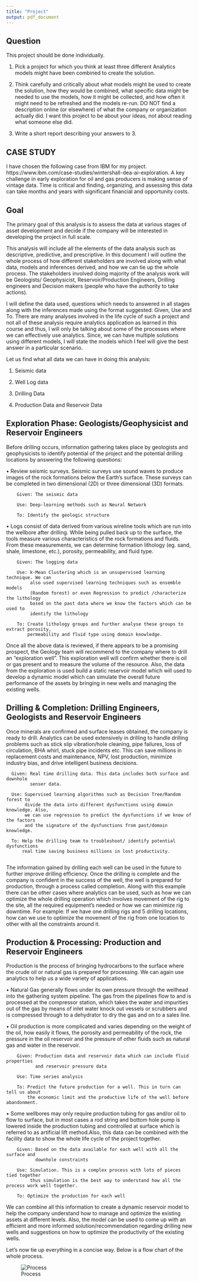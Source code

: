 ---
title: "Project"
output: pdf_document
---
## Question

This project should be done individually. 

  1. Pick a project for which you think at least three different Analytics models 
     might have been combined to create the solution.  

  2. Think carefully and critically about what models might be used to create the 
     solution, how they would be combined, what specific data might be needed to use 
     the models, how it might be collected, and how often it might need to be 
     refreshed and the models re-run.  DO NOT find a description online (or elsewhere) 
     of what the company or organization actually did.  I want this project to be 
     about your ideas, not about reading what someone else did.

  3. Write a short report describing your answers to 3.

## CASE STUDY
I have chosen the following case from IBM for my project.
https://www.ibm.com/case-studies/wintershall-dea-ai-exploration. A key challenge in early exploration 
for oil and gas producers is making sense of vintage data. Time is critical and finding, organizing, and assessing this data can take months and years with significant financial and opportunity costs.

## Goal

The primary goal of this analysis is to assess the data at various stages of 
asset development and decide if the company will be interested in developing 
the project in full scale.
 
This analysis will include all the elements of the data analysis such as 
descriptive, predictive, and prescriptive. In this document I will outline the 
whole process of how different stakeholders are involved along with what data, 
models and inferences derived, and how we can tie up the whole process. The 
stakeholders involved doing majority of the analysis work will be Geologists/
Geophysicist, Reservoir/Production Engineers, Drilling engineers and Decision 
makers (people who have the authority to take actions). 

I will define the data used, questions which needs to answered in all 
stages along with the inferences made using the format suggested: Given, Use and 
To. There are many analyses involved in the life cycle of such a project and not 
all of these analysis require analytics application as learned in this course and 
thus, I will only be talking about some of the processes where we can effectively use 
analytics. Since, we can have multiple solutions using different models, I will 
state the models which I feel will give the best answer in a particular 
scenario. 

Let us find what all data we can have in doing this analysis:

  1.	Seismic data
  
  2.	Well Log data
  
  3.  Drilling Data
  
  4.	Production Data and Reservoir Data 
  
## Exploration Phase: Geologists/Geophysicist and Reservoir Engineers

Before drilling occurs, information gathering takes place by geologists and 
geophysicists to identify potential of the project and the potential drilling 
locations by answering the following questions:

  •	Review seismic surveys. Seismic surveys use sound waves to produce images of 
    the rock formations below the Earth’s surface. These surveys can be completed 
    in two dimensional (2D) or three dimensional (3D) formats. 

        Given: The seismic data

        Use: Deep-learning methods such as Neural Network 

        To: Identify the geologic structure

  •	Logs consist of data derived from various wireline tools which are run into 
    the wellbore after drilling. While being pulled back up to the surface, the tools
    measure various characteristics of the rock formations and fluids. From these 
    measurements, we can determine formation lithology (eg. sand, shale, limestone, 
    etc.), porosity, permeability, and fluid type.

        Given: The logging data

        Use: k-Mean Clustering which is an unsupervised learning technique. We can 
             also used supervised learning techniques such as ensemble models 
             (Random forest) or even Regression to predict /characterize the lithology 
             based on the past data where we know the factors which can be used to 
             identify the lithology   

        To: Create lithology groups and further analyse these groups to extract porosity, 
            permeability and fluid type using domain knowledge.

Once all the above data is reviewed, if there appears to be a promising prospect, 
the Geology team will recommend to the company where to drill an “exploration 
well”. This exploration well will confirm whether there is oil or gas present 
and to measure the volume of the resource. Also, the data from the exploration 
is used build a static reservoir model which will used to develop a dynamic 
model which can simulate the overall future performance of the assets by bringing 
in new wells and managing the existing wells.

## Drilling & Completion: Drilling Engineers, Geologists and Reservoir Engineers

Once minerals are confirmed and surface leases obtained, the company is ready to 
drill. Analytics can be used extensively in drilling to handle drilling problems 
such as stick slip vibration/hole cleaning, pipe failures, loss of circulation, 
BHA whirl, stuck pipe incidents etc. This can save millions in replacement costs 
and maintenance, NPV, lost production, minimize industry bias, and drive 
intelligent business decisions.

      Given: Real time drilling data. This data includes both surface and downhole 
             senser data.
      
      Use: Supervised learning algorithms such as Decision Tree/Random forest to 
           divide the data into different dysfunctions using domain knowledge. Also, 
           we can use regression to predict the dysfunctions if we know of the factors 
           and the signature of the dysfunctions from past/domain knowledge. 
      
      To: Help the drilling team to troubleshoot/ identify potential dysfunctions 
          real time saving business millions in lost productivity.
      
The information gained by drilling each well can be used in the future to further improve drilling efficiency. Once the drilling is complete and the company is confident in the success of the well, the well is prepared for production, through a process called completion. Along with this example there can be other cases where analytics can be used, such as how we can optimize the whole drilling operation which involves movement of the rig to the site, all the required equipment’s needed or how we can minimize rig downtime. For example: If we have one drilling rigs and 5 drilling locations, how can we use to optimize the movement of the rig from one location to other with all the constraints around it.

## Production & Processing: Production and Reservoir Engineers

Production is the process of bringing hydrocarbons to the surface where the crude 
oil or natural gas is prepared for processing. We can again use analytics to help 
us a wide variety of applications. 

  •	Natural Gas generally flows under its own pressure through the wellhead into the gathering system pipeline. The      gas from the pipelines flow to and is processed at the compressor station, which takes the water and impurities      out of the gas by means of inlet water knock out vessels or scrubbers and is compressed through to a dehydrator      to dry the gas and on to a sales line.

  •	Oil production is more complicated and varies depending on the weight of the oil, how easily it flows, the           porosity and permeability of the rock, the pressure in the oil reservoir and the pressure of other fluids such as     natural gas and water in the reservoir. 

        Given: Production data and reservoir data which can include fluid properties 
               and reservoir pressure data 

        Use: Time series analysis 

        To: Predict the future production for a well. This in turn can tell us about 
            the economic limit and the productive life of the well before abandonment. 

  •	Some wellbores may only require production tubing for gas and/or oil to flow to surface, but in most cases a rod     string and bottom hole pump is lowered inside the production tubing and controlled at surface which is referred      to as artificial lift method.Also, this data can be combined with the facility data to show the whole life cycle     of the project together. 
        
        Given: Based on the data available for each well with all the surface and 
               downhole constraints 

        Use: Simulation. This is a complex process with lots of pieces tied together 
             thus simulation is the best way to understand how all the process work well together.

        To: Optimize the production for each well

We can combine all this information to create a dynamic reservoir model to help the company understand how to manage and optimize the existing assets at different levels. Also, the model can be used to come up with an efficient and more informed solution/recommendation regarding drilling new wells and suggestions on how to optimize the productivity of the existing wells.

Let’s now tie up everything in a concise way. Below is a flow chart of the whole process.

![Process](C:/Users/cheta/OneDrive/Desktop/Flowchart - Frame 1.jpg)



